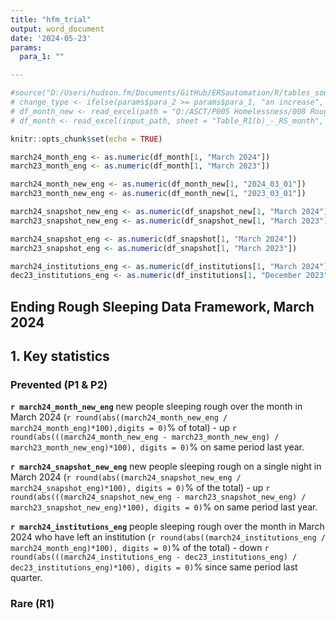 ```yaml
---
title: "hfm_trial"
output: word_document
date: '2024-05-23'
params:
  para_1: ""

---
```


```r
#source("D:/Users/hudson.fm/Documents/GitHub/ERSautomation/R/tables_source.R")
# change_type <- ifelse(params$para_2 >= params$para_1, "an increase", "a decrease")
# df_month_new <- read_excel(path = "Q:/ASCT/P005 Homelessness/008 Rough Sleeping/RS MI R/New monthly tables script/Git_Version/Publication_tables/Publication_tables240517.xlsx", sheet = "Table_P1(b)_-_RS_month_new", skip = 3)
# df_month <- read_excel(input_path, sheet = "Table_R1(b)_-_RS_month", skip = 3)

knitr::opts_chunk$set(echo = TRUE)

march24_month_eng <- as.numeric(df_month[1, "March 2024"])
march23_month_eng <- as.numeric(df_month[1, "March 2023"])

march24_month_new_eng <- as.numeric(df_month_new[1, "2024_03_01"])
march23_month_new_eng <- as.numeric(df_month_new[1, "2023_03_01"])

march24_snapshot_new_eng <- as.numeric(df_snapshot_new[1, "March 2024"])
march23_snapshot_new_eng <- as.numeric(df_snapshot_new[1, "March 2023"])

march24_snapshot_eng <- as.numeric(df_snapshot[1, "March 2024"])
march23_snapshot_eng <- as.numeric(df_snapshot[1, "March 2023"])

march24_institutions_eng <- as.numeric(df_institutions[1, "March 2024"])
dec23_institutions_eng <- as.numeric(df_institutions[1, "December 2023"])

```

## Ending Rough Sleeping Data Framework, March 2024

## 1. Key statistics

### Prevented (P1 & P2)

**`r march24_month_new_eng`** new people sleeping rough over the month in March 2024 (`r round(abs((march24_month_new_eng / march24_month_eng)*100),digits = 0)`% of total) - up `r round(abs(((march24_month_new_eng - march23_month_new_eng) / march23_month_new_eng)*100), digits = 0)`% on same period last year.

**`r march24_snapshot_new_eng`** new people sleeping rough on a single night in March 2024 (`r round(abs((march24_snapshot_new_eng / march24_snapshot_eng)*100), digits = 0)`% of the total) - up `r round(abs(((march24_snapshot_new_eng - march23_snapshot_new_eng) / march23_snapshot_new_eng)*100), digits = 0)`% on same period last year. 

**`r march24_institutions_eng`** people sleeping rough over the month in March 2024 who have left an institution (`r round(abs((march24_institutions_eng / march24_month_eng)*100), digits = 0)`% of the total) - down `r round(abs(((march24_institutions_eng - dec23_institutions_eng) / dec23_institutions_eng)*100), digits = 0)`% since same period last quarter. 

### Rare (R1)
